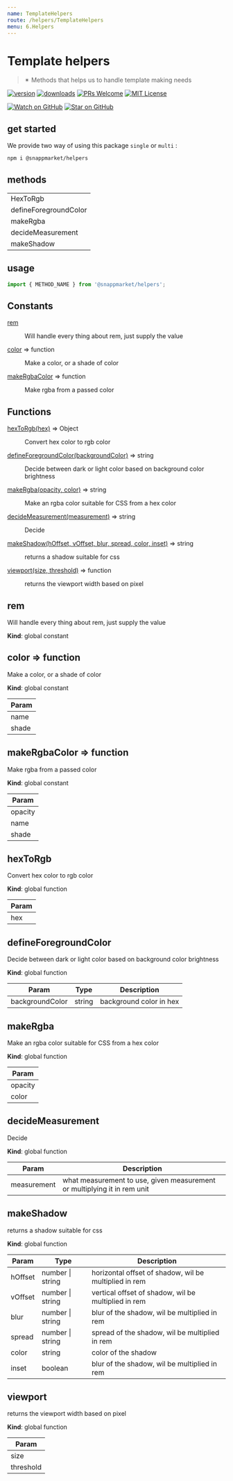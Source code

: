 ```yaml
---
name: TemplateHelpers
route: /helpers/TemplateHelpers
menu: 6.Helpers
---
```



# Template helpers
> ✴ Methods that helps us to handle template making needs

[![version](https://img.shields.io/npm/v/@snappmarket/helpers.svg?style=flat-square)](https://www.npmjs.com/package/@snappmarket/helpers)
[![downloads](https://img.shields.io/npm/dm/@snappmarket/helpers.svg?style=flat-square)](https://www.npmtrends.com/@snappmarket/helpers)
[![PRs Welcome](https://img.shields.io/badge/PRs-welcome-brightgreen.svg?style=flat-square)](http://makeapullrequest.com)
[![MIT License](https://img.shields.io/npm/l/@snappmarket/helpers.svg?style=flat-square)](https://github.com/snappmarket/frontend-toolbox/blob/develop/packages/ui/index.mdx)

[![Watch on GitHub](https://img.shields.io/github/watchers/snappmarket/frontend-toolbox.svg?style=social)](https://github.com/snappmarket/frontend-toolbox/watchers)
[![Star on GitHub](https://img.shields.io/github/stars/snappmarket/frontend-toolbox.svg?style=social)](https://github.com/snappmarket/frontend-toolbox/stargazers)

## get started
We provide two way of using this package `single` or `multi` :
```bash
npm i @snappmarket/helpers
```

## methods
|        |
| ------ |
| HexToRgb                                                 |
| defineForegroundColor                                                 |
| makeRgba                                                 |
| decideMeasurement                                                 |
| makeShadow                                                 |

## usage
```javascript
import { METHOD_NAME } from '@snappmarket/helpers';
```

<!-- doc -->


## Constants

<dl>
<dt><a href="#rem">rem</a></dt>
<dd><p>Will handle every thing about rem, just supply the value</p>
</dd>
<dt><a href="#color">color</a> ⇒ function</dt>
<dd><p>Make a color, or a shade of color</p>
</dd>
<dt><a href="#makeRgbaColor">makeRgbaColor</a> ⇒ function</dt>
<dd><p>Make rgba from a passed color</p>
</dd>
</dl>

## Functions

<dl>
<dt><a href="#hexToRgb">hexToRgb(hex)</a> ⇒ Object</dt>
<dd><p>Convert hex color to rgb color</p>
</dd>
<dt><a href="#defineForegroundColor">defineForegroundColor(backgroundColor)</a> ⇒ string</dt>
<dd><p>Decide between dark or light color based on background color brightness</p>
</dd>
<dt><a href="#makeRgba">makeRgba(opacity, color)</a> ⇒ string</dt>
<dd><p>Make an rgba color suitable for CSS from a hex color</p>
</dd>
<dt><a href="#decideMeasurement">decideMeasurement(measurement)</a> ⇒ string</dt>
<dd><p>Decide</p>
</dd>
<dt><a href="#makeShadow">makeShadow(hOffset, vOffset, blur, spread, color, inset)</a> ⇒ string</dt>
<dd><p>returns a shadow suitable for css</p>
</dd>
<dt><a href="#viewport">viewport(size, threshold)</a> ⇒ function</dt>
<dd><p>returns the viewport width based on pixel</p>
</dd>
</dl>

<a name="rem"></a>

## rem
Will handle every thing about rem, just supply the value

**Kind**: global constant
<a name="color"></a>

## color ⇒ function
Make a color, or a shade of color

**Kind**: global constant

| Param |
| --- |
| name |
| shade |

<a name="makeRgbaColor"></a>

## makeRgbaColor ⇒ function
Make rgba from a passed color

**Kind**: global constant

| Param |
| --- |
| opacity |
| name |
| shade |

<a name="hexToRgb"></a>

## hexToRgb
Convert hex color to rgb color

**Kind**: global function

| Param |
| --- |
| hex |

<a name="defineForegroundColor"></a>

## defineForegroundColor
Decide between dark or light color based on background color brightness

**Kind**: global function

| Param | Type | Description |
| --- | --- | --- |
| backgroundColor | string | background color in hex |

<a name="makeRgba"></a>

## makeRgba
Make an rgba color suitable for CSS from a hex color

**Kind**: global function

| Param |
| --- |
| opacity |
| color |

<a name="decideMeasurement"></a>

## decideMeasurement
Decide

**Kind**: global function

| Param | Description |
| --- | --- |
| measurement | what measurement to use, given measurement or multiplying it in rem unit |

<a name="makeShadow"></a>

## makeShadow
returns a shadow suitable for css

**Kind**: global function

| Param | Type | Description |
| --- | --- | --- |
| hOffset | number \| string | horizontal offset of shadow, wil be multiplied in rem |
| vOffset | number \| string | vertical offset of shadow, wil be multiplied in rem |
| blur | number \| string | blur of the shadow, wil be multiplied in rem |
| spread | number \| string | spread of the shadow, wil be multiplied in rem |
| color | string | color of the shadow |
| inset | boolean | blur of the shadow, wil be multiplied in rem |

<a name="viewport"></a>

## viewport
returns the viewport width based on pixel

**Kind**: global function

| Param |
| --- |
| size |
| threshold |

